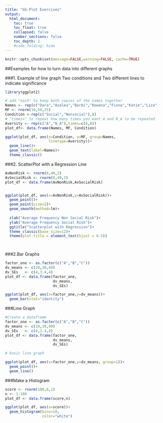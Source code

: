 ```yaml
---
title: "GG-Plot Exercises"
output:
  html_document:
    toc: true
    toc_float: true
    collapsed: false
    number_sections: false
    toc_depth: 1
    #code_folding: hide
---
```


```r
knitr::opts_chunk$set(message=FALSE,warning=FALSE, cache=TRUE)
```
##Examples for how to turn data into different graphs

###1. Example of line graph
Two conditions and Two different lines to indicate significance

```r
library(ggplot2)

# add "each" to keep both copies of the names together 
Names <- rep(c("Dara","Azalea","Barbi","Rowena","Fiona","Katie","Liza","Rita"),each=2)
MF <- rnorm(16,50,25) 
Condition <-rep(c("Social","Nonsocial"),8)
# "times=" to repeat how many times you want A and N_A to be repeated 
Aversity <- rep(c("A","N_A"),times=c(8,8))
plot_df<- data.frame(Names, MF, Condition) 

ggplot(plot_df, aes(x=Condition, y=MF, group=Names,
                    linetype=Aversity))+ 
  geom_line()+
  geom_text(label=Names)+
  theme_classic()

```



###2. ScatterPlot with a Regression Line
```r

AvNonRisk <- rnorm(8,40,2)
AvSocialRisk <- rnorm(8,40,2)
plot_df <- data.frame(AvNonRisk,AvSocialRisk)


ggplot(plot_df, aes(x=AvNonRisk,y=AvSocialRisk))+
  geom_point()+
  geom_point(size=2)+
  geom_smooth(method=lm)+
  
  xlab("Average Frequency Non Social Risk")+
  ylab("Average Frequency Social Risk")+
  ggtitle("Scatterplot with Regression")+
  theme_classic(base_size=12)+
  theme(plot.title = element_text(hjust = 0.5))

       
```
###2.Bar Graphs
```r
factor_one <- as.factor(c("A","B","C"))
dv_means <- c(20,30,40)
dv_SEs   <- c(4,3.4,4)
plot_df <- data.frame(factor_one,
                      dv_means,
                      dv_SEs)

ggplot(plot_df, aes(x=factor_one,y=dv_means))+
  geom_bar(stat="identity")
```

###Line Graph
```r
#Create a dataframe
factor_one <- as.factor(c("A","B","C"))
dv_means <- c(20,30,40)
dv_SEs   <- c(4,3.4,4)
plot_df <- data.frame(factor_one,
                      dv_means,
                      dv_SEs)

# basic line graph

ggplot(plot_df, aes(x=factor_one,y=dv_means, group=1))+
  geom_point()+
  geom_line()
```


###Make a Histogram
```r
score <- rnorm(100,0,1)
n <- 1:100
plot_df <- data.frame(score,n)

ggplot(plot_df, aes(x=score))+
  geom_histogram(bins=10,
                 color="white")
```

